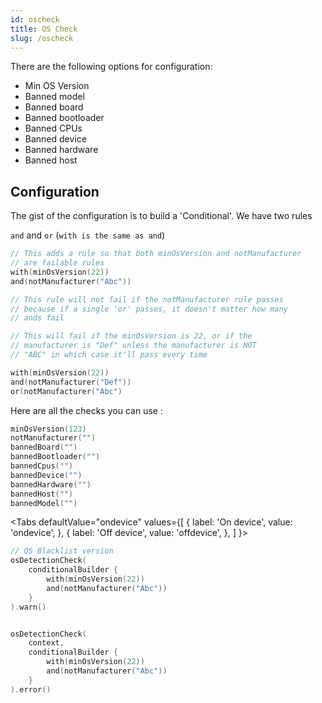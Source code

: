 ```yaml
---
id: oscheck
title: OS Check
slug: /oscheck
---
```



There are the following options for configuration:

* Min OS Version
* Banned model
* Banned board
* Banned bootloader
* Banned CPUs
* Banned device
* Banned hardware
* Banned host

## Configuration

The gist of the configuration is to build a 'Conditional'. We have two rules

`and` and `or` (`with is the same as and`)

```kotlin
// This adds a rule so that both minOsVersion and notManufacturer
// are failable rules
with(minOsVersion(22))
and(notManufacturer("Abc"))

// This rule will not fail if the notManufacturer rule passes
// because if a single 'or' passes, it doesn't matter how many
// ands fail

// This will fail if the minOsVersion is 22, or if the
// manufacturer is "Def" unless the manufacturer is NOT
// "ABC" in which case it'll pass every time

with(minOsVersion(22))
and(notManufacturer("Def"))
or(notManufacturer("Abc")

```

Here are all the checks you can use :


```kotlin
minOsVersion(123)
notManufacturer("")
bannedBoard("")
bannedBootloader("")
bannedCpus("")
bannedDevice("")
bannedHardware("")
bannedHost("")
bannedModel("")
```

<Tabs
defaultValue="ondevice"
values={[
{ label: 'On device', value: 'ondevice', },
{ label: 'Off device', value: 'offdevice', },
]
}>

<TabItem value="ondevice">

```kotlin
// OS Blacklist version
osDetectionCheck(
    conditionalBuilder {
        with(minOsVersion(22))
        and(notManufacturer("Abc"))
    }
).warn()
```

</TabItem>

<TabItem value="offdevice">


```kotlin

osDetectionCheck(
    context,
    conditionalBuilder {
        with(minOsVersion(22))
        and(notManufacturer("Abc"))
    }
).error()
```

</TabItem>

</Tabs>
